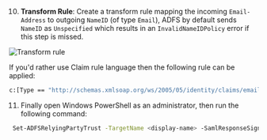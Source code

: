 10. **Transform Rule**: Create a transform rule mapping the incoming `Email-Address` to outgoing `NameID` (of type `Email`), ADFS by default sends `NameID` as `Unspecified` which results in an `InvalidNameIDPolicy` error if this step is missed.

![Transform rule](https://boxyhq.com/assets/images/nameid-email-30ecd25eb89ec4ed4bc997302962a77d.png)

If you'd rather use Claim rule language then the following rule can be applied:

```sh
c:[Type == "http://schemas.xmlsoap.org/ws/2005/05/identity/claims/emailaddress"] => issue(Type = "http://schemas.xmlsoap.org/ws/2005/05/identity/claims/nameidentifier", Issuer = c.Issuer, OriginalIssuer = c.OriginalIssuer, Value = c.Value, ValueType = c.ValueType, Properties["http://schemas.xmlsoap.org/ws/2005/05/identity/claimproperties/format"] = "urn:oasis:names:tc:SAML:1.1:nameid-format:emailAddress");
```

11. Finally open Windows PowerShell as an administrator, then run the following command:

```sh
 Set-ADFSRelyingPartyTrust -TargetName <display-name> -SamlResponseSignature "MessageAndAssertion"
```

<Footer />
